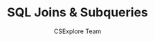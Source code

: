 ---
guideId: DBMS-101
moduleId: DBMS-13
title: SQL Joins & Subqueries
description: Learn INNER, LEFT, RIGHT, FULL joins and advanced subqueries.
author: CSExplore Team
---